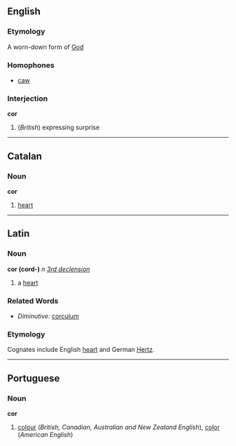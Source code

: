 ==English==
===Etymology===
A worn-down form of [[God]]

===Homophones===
*[[caw]]

===Interjection===
'''cor'''

#(''British'') expressing surprise

----
==Catalan==
===Noun===
'''cor'''

#[[heart]]

----
==Latin==
===Noun===
'''cor (cord-)''' ''n'' ''[[Wiktionary Appendix:Latin third declension|3rd declension]]''

#a [[heart]]
===Related Words===
*''Diminutive:'' [[corculum]]
===Etymology===
Cognates include English [[heart]] and German [[Hertz]].
----

==Portuguese==
===Noun===
'''cor'''

#[[colour]] (''British, Canadian, Australian and New Zealand English''), [[color]] (''American English'')